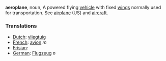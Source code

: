 '''aeroplane''', noun, A powered flying [[vehicle]] with fixed [[wing]]s normally used for transportation. See [[airplane]] (US) and [[aircraft]].


===Translations===
*[[Dutch]]: [[vliegtuig]]
*[[French]]: [[avion]] ''m''
*[[Frisian]]: [[]]
*[[German]]: [[Flugzeug]] ''n''